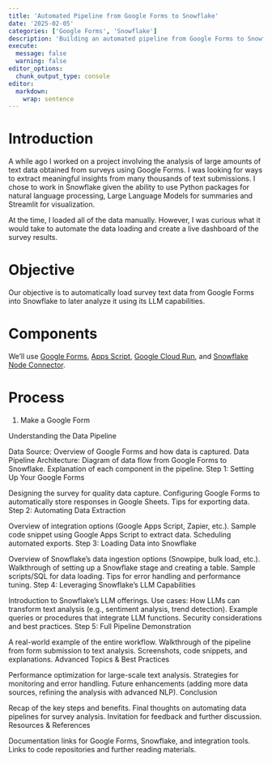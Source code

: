 ```yaml
---
title: 'Automated Pipeline from Google Forms to Snowflake'
date: '2025-02-05'
categories: ['Google Forms', 'Snowflake']
description: 'Building an automated pipeline from Google Forms to Snowflake streamlines the process of collecting, storing, and analyzing survey data, making it easier to leverage Snowflake LLM capabilities and extract actionable insights from text.'
execute: 
  message: false
  warning: false
editor_options: 
  chunk_output_type: console
editor: 
  markdown: 
    wrap: sentence
---
```


# Introduction

A while ago I worked on a project involving the analysis of large amounts of text data obtained from surveys using Google Forms.
I was looking for ways to extract meaningful insights from many thousands of text submissions.
I chose to work in Snowflake given the ability to use Python packages for natural language processing, Large Language Models for summaries and Streamlit for visualization.

At the time, I loaded all of the data manually.
However, I was curious what it would take to automate the data loading and create a live dashboard of the survey results.

# Objective

Our objective is to automatically load survey text data from Google Forms into Snowflake to later analyze it using its LLM capabilities.

# Components

We’ll use [Google Forms](https://workspace.google.com/intl/en_nz/products/forms/), [Apps Script](https://developers.google.com/apps-script), [Google Cloud Run](https://cloud.google.com/run), and [Snowflake Node Connector](https://docs.snowflake.com/en/developer-guide/node-js/nodejs-driver).

# Process

1.  Make a Google Form

Understanding the Data Pipeline

Data Source: Overview of Google Forms and how data is captured.
Data Pipeline Architecture: Diagram of data flow from Google Forms to Snowflake.
Explanation of each component in the pipeline.
Step 1: Setting Up Your Google Forms

Designing the survey for quality data capture.
Configuring Google Forms to automatically store responses in Google Sheets.
Tips for exporting data.
Step 2: Automating Data Extraction

Overview of integration options (Google Apps Script, Zapier, etc.).
Sample code snippet using Google Apps Script to extract data.
Scheduling automated exports.
Step 3: Loading Data into Snowflake

Overview of Snowflake’s data ingestion options (Snowpipe, bulk load, etc.).
Walkthrough of setting up a Snowflake stage and creating a table.
Sample scripts/SQL for data loading.
Tips for error handling and performance tuning.
Step 4: Leveraging Snowflake’s LLM Capabilities

Introduction to Snowflake’s LLM offerings.
Use cases: How LLMs can transform text analysis (e.g., sentiment analysis, trend detection).
Example queries or procedures that integrate LLM functions.
Security considerations and best practices.
Step 5: Full Pipeline Demonstration

A real-world example of the entire workflow.
Walkthrough of the pipeline from form submission to text analysis.
Screenshots, code snippets, and explanations.
Advanced Topics & Best Practices

Performance optimization for large-scale text analysis.
Strategies for monitoring and error handling.
Future enhancements (adding more data sources, refining the analysis with advanced NLP).
Conclusion

Recap of the key steps and benefits.
Final thoughts on automating data pipelines for survey analysis.
Invitation for feedback and further discussion.
Resources & References

Documentation links for Google Forms, Snowflake, and integration tools.
Links to code repositories and further reading materials.
